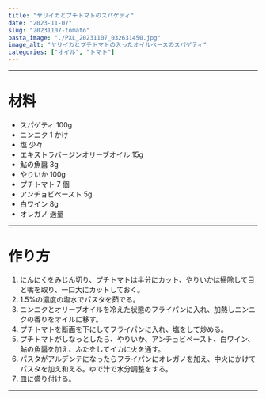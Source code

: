 ```yaml
---
title: "ヤリイカとプチトマトのスパゲティ"
date: "2023-11-07"
slug: "20231107-tomato"
pasta_image: "./PXL_20231107_032631450.jpg"
image_alt: "ヤリイカとプチトマトの入ったオイルベースのスパゲティ"
categories: ["オイル", "トマト"]
---
```


---

# 材料

- スパゲティ 100g
- ニンニク 1 かけ
- 塩 少々
- エキストラバージンオリーブオイル 15g
- 鮎の魚醤 3g
- やりいか 100g
- プチトマト 7 個
- アンチョビペースト 5g
- 白ワイン 8g
- オレガノ 適量

---

# 作り方

1. にんにくをみじん切り、プチトマトは半分にカット、やりいかは掃除して目と嘴を取り、一口大にカットしておく。
2. 1.5%の濃度の塩水でパスタを茹でる。
3. ニンニクとオリーブオイルを冷えた状態のフライパンに入れ、加熱しニンニクの香りをオイルに移す。
4. プチトマトを断面を下にしてフライパンに入れ、塩をして炒める。
5. プチトマトがしなっとしたら、やりいか、アンチョビペースト、白ワイン、鮎の魚醤を加え、ふたをしてイカに火を通す。
6. パスタがアルデンテになったらフライパンにオレガノを加え、中火にかけてパスタを加え和える。ゆで汁で水分調整をする。
7. 皿に盛り付ける。

---
